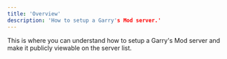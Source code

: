 ```yaml
---
title: 'Overview'
description: 'How to setup a Garry's Mod server.'
---
```


This is where you can understand how to setup a Garry's Mod server and make it publicly viewable on the server list.